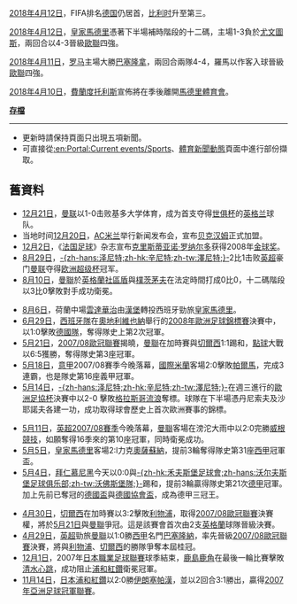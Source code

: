<div align="left">

[[2018年4月12日|2018年4月12日]]，FIFA排名[[德国國家足球隊|德国]]仍居首，[[比利时國家足球隊|比利时]]升至第三。

[[2018年4月12日|2018年4月12日]]，[[皇家馬德里|皇家馬德里]]憑著下半場補時階段的十二碼，主場1-3負於[[尤文圖斯|尤文圖斯]]，兩回合以4-3晉級[[歐洲冠軍冠軍杯|歐聯]]四強。

[[2018年4月11日|2018年4月11日]]，[[罗马体育俱乐部|罗马]]主場大勝[[巴塞罗那足球俱乐部|巴塞隆拿]]，兩回合兩隊4-4，羅馬以作客入球晉級[[歐洲冠軍冠軍杯|歐聯]]四強。 

[[2018年4月10日|2018年4月10日]]，[[費蘭度托利斯|費蘭度托利斯]]宣佈將在季後離開[[馬德里體育會|馬德里體育會]]。

'''[[Portal:足球/Events/存檔|存檔]]'''


</div>
<noinclude>
----
*更新時請保持頁面只出現五項新聞。
*可直接從[[:en:Portal:Current_events/Sports|:en:Portal:Current events/Sports]]、[[體育新聞動態|體育新聞動態]]頁面中進行部份擷取。

==舊資料==
*[[12月21日|12月21日]]，[[曼联|曼联]]以1-0击败基多大学体育，成为首支夺得[[世俱杯|世俱杯]]的[[英格兰|英格兰]]球队。
*当地时间[[12月20日|12月20日]]，[[AC米兰|AC米兰]]举行新闻发布会，宣布[[贝克汉姆|贝克汉姆]]正式加盟。
*[[12月2日|12月2日]]，《[[法国足球|法国足球]]》杂志宣布[[克里斯蒂亚诺·罗纳尔多|克里斯蒂亚诺·罗纳尔多]]获得2008年[[金球奖_(足球)|金球奖]]。
*[[8月29日|8月29日]]，[[辛尼特|-{zh-hans:泽尼特;zh-hk:辛尼特;zh-tw:澤尼特;}-]]2比1击败[[英超|英超]]豪门[[曼联|曼联]]夺得[[欧洲超级杯|欧洲超级杯]]冠军。
*[[8月10日|8月10日]]，[[曼聯|曼聯]]於[[英格蘭社區盾|英格蘭社區盾]]與[[樸茨茅夫足球會|樸茨茅夫]]在法定時間打成0比0，十二碼階段以3比0擊敗對手成功衛冕。

*[[8月6日|8月6日]]，荷蘭中場[[雲達華治|雲達華治]]由[[漢堡足球會|漢堡]]轉投西班牙勁旅[[皇家馬德里|皇家馬德里]]。
*[[6月29日|6月29日]]，[[西班牙國家足球隊|西班牙隊]]在[[奧地利|奧地利]][[維也納|維也納]]舉行的[[2008年歐洲足球錦標賽|2008年歐洲足球錦標賽]]決賽中，以1:0擊敗[[德國國家足球隊|德國隊]]，奪得隊史上第2次冠軍。
*[[5月21日|5月21日]]，[[2007年至2008年歐洲聯賽冠軍盃|2007/08歐冠聯賽]]揭曉，[[曼聯|曼聯]]在加時賽與[[切爾西足球俱樂部|切爾西]]1:1踢和，[[點球|點球]]大戰以6:5獲勝，奪得隊史第3座冠軍。
*[[5月18日|5月18日]]，[[意甲|意甲]]2007/08賽季今晚落幕，[[國際米蘭|國際米蘭]]客場2:0擊敗[[帕爾馬|帕爾馬]]，完成3連霸，也是隊史第16座義甲冠軍。
*[[5月14日|5月14日]]，[[辛尼特|-{zh-hans:泽尼特;zh-hk:辛尼特;zh-tw:澤尼特;}-]]在週三進行的[[歐洲足協杯|歐洲足協杯]]決賽中以2-0 擊敗[[格拉斯哥流浪|格拉斯哥流浪]]奪標。球隊在下半場憑丹尼索夫及沙耶諾夫各建一功，成功取得球會歷史上首次歐洲賽事的錦標。

*[[5月11日|5月11日]]，[[2007年至2008年英格蘭超級聯賽|英超2007/08賽季]]今晚落幕，[[曼聯|曼聯]]客場在滂沱大雨中以2:0完勝[[威根競技|威根競技]]，如願奪得16季來的第10座冠軍，同時衛冕成功。
*[[5月5日|5月5日]]，[[皇家馬德里|皇家馬德里]]客場2:l力克[[奧薩蘇納|奧薩蘇納]]，提前3輪奪得隊史第31座[[西甲|西甲]]冠軍盃。 
*[[5月4日|5月4日]]，[[拜仁慕尼黑|拜仁慕尼黑]]今天以0:0與[[沃尔夫斯堡足球俱乐部|-{zh-hk:禾夫斯堡足球會;zh-hans:沃尔夫斯堡足球俱乐部;zh-tw:沃佛斯堡隊;}-]]踢和，提前3輪贏得隊史第21次[[德甲|德甲]]冠軍。加上先前已奪冠的[[德國盃|德國盃]]與[[德國足球協會聯賽盃|德國協會盃]]，成為德甲三冠王。

*[[4月30日|4月30日]]，[[切爾西足球俱樂部|切爾西]]在加時賽以3:2擊敗[[利物浦足球會|利物浦]]，取得[[2007年至2008年歐洲聯賽冠軍盃|2007/08歐冠聯賽]]決賽權，將於[[5月21日|5月21日]]與[[曼聯|曼聯]]爭冠。這是該賽會首次由2支[[英格蘭|英格蘭]]球隊晉級決賽。
*[[4月29日|4月29日]]，[[英超|英超]]勁旅[[曼聯|曼聯]]以1:0勝[[西甲|西甲]]名門[[巴塞隆納足球會|巴塞隆納]]，率先晉級[[2007年至2008年歐洲聯賽冠軍盃|2007/08歐冠聯賽]]決賽，將與[[利物浦足球會|利物浦]]、[[切爾西足球俱樂部|切爾西]]的勝隊爭奪本屆桂冠。
*[[12月1日|12月1日]]，2007年[[日本職業足球聯賽|日本職業足球聯賽]]球季結束，[[鹿島鹿角|鹿島鹿角]]在最後一輪比賽擊敗[[清水心跳|清水心跳]]，成功阻止[[浦和紅鑽|浦和紅鑽]]衛冕冠軍。
*[[11月14日|11月14日]]，[[日本|日本]][[浦和紅鑽|浦和紅鑽]]以2:0勝[[伊朗|伊朗]][[塞帕漢|塞帕漢]]，並以2回合3:1勝出，贏得[[2007年亞洲足球冠軍聯賽|2007年亞洲足球冠軍聯賽]]。 
</noinclude>
